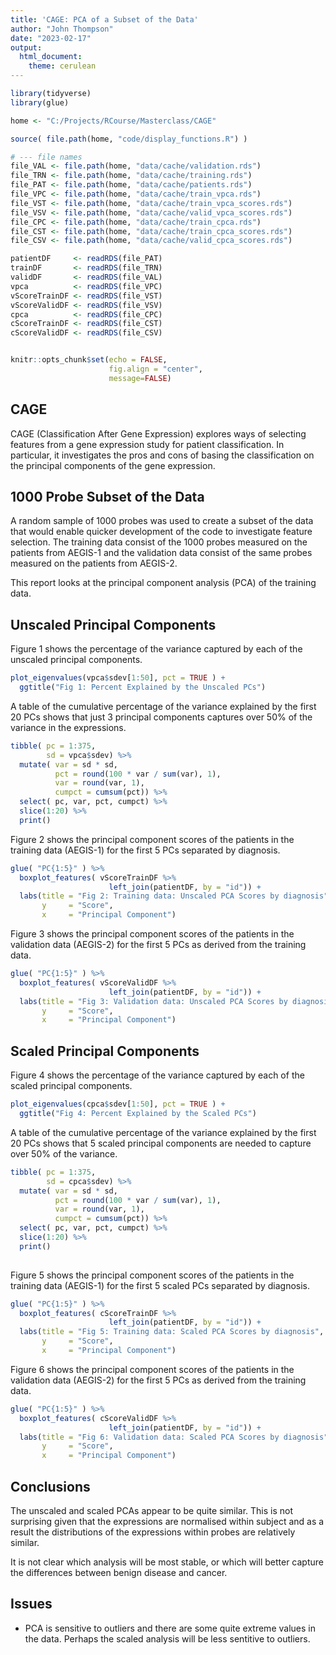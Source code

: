 ```yaml
---
title: 'CAGE: PCA of a Subset of the Data'
author: "John Thompson"
date: "2023-02-17"
output: 
  html_document:
    theme: cerulean
---
```


```r
library(tidyverse)
library(glue)

home <- "C:/Projects/RCourse/Masterclass/CAGE"

source( file.path(home, "code/display_functions.R") )

# --- file names
file_VAL <- file.path(home, "data/cache/validation.rds")
file_TRN <- file.path(home, "data/cache/training.rds")
file_PAT <- file.path(home, "data/cache/patients.rds")
file_VPC <- file.path(home, "data/cache/train_vpca.rds")
file_VST <- file.path(home, "data/cache/train_vpca_scores.rds")
file_VSV <- file.path(home, "data/cache/valid_vpca_scores.rds")
file_CPC <- file.path(home, "data/cache/train_cpca.rds")
file_CST <- file.path(home, "data/cache/train_cpca_scores.rds")
file_CSV <- file.path(home, "data/cache/valid_cpca_scores.rds")

patientDF     <- readRDS(file_PAT)
trainDF       <- readRDS(file_TRN)
validDF       <- readRDS(file_VAL)
vpca          <- readRDS(file_VPC)
vScoreTrainDF <- readRDS(file_VST)
vScoreValidDF <- readRDS(file_VSV)
cpca          <- readRDS(file_CPC)
cScoreTrainDF <- readRDS(file_CST)
cScoreValidDF <- readRDS(file_CSV)


knitr::opts_chunk$set(echo = FALSE, 
                      fig.align = "center",
                      message=FALSE)
```

## CAGE

CAGE (Classification After Gene Expression) explores ways of selecting features from a gene expression study for patient classification. In particular, it investigates the pros and cons of basing the classification on the principal components of the gene expression.

## 1000 Probe Subset of the Data

A random sample of 1000 probes was used to create a subset of the data that would enable quicker development of the code to investigate feature selection. The training data consist of the 1000 probes measured on the patients from AEGIS-1 and the validation data consist of the same probes measured on the patients from AEGIS-2.

This report looks at the principal component analysis (PCA) of the training data.

## Unscaled Principal Components

Figure 1 shows the percentage of the variance captured by each of the unscaled principal components.

```r
plot_eigenvalues(vpca$sdev[1:50], pct = TRUE ) +
  ggtitle("Fig 1: Percent Explained by the Unscaled PCs")
```

A table of the cumulative percentage of the variance explained by the first 20 PCs shows that just 3 principal components captures over 50% of the variance in the expressions.
```r
tibble( pc = 1:375,
        sd = vpca$sdev) %>%
  mutate( var = sd * sd,
          pct = round(100 * var / sum(var), 1),
          var = round(var, 1),
          cumpct = cumsum(pct)) %>%
  select( pc, var, pct, cumpct) %>%
  slice(1:20) %>%
  print()
```

Figure 2 shows the principal component scores of the patients in the training data (AEGIS-1) for the first 5 PCs separated by diagnosis.

```r
glue( "PC{1:5}" ) %>%
  boxplot_features( vScoreTrainDF %>%
                      left_join(patientDF, by = "id")) +
  labs(title = "Fig 2: Training data: Unscaled PCA Scores by diagnosis",
       y     = "Score",
       x     = "Principal Component")
```

Figure 3 shows the principal component scores of the patients in the validation data (AEGIS-2) for the first 5 PCs as derived from the training data.

```r
glue( "PC{1:5}" ) %>%
  boxplot_features( vScoreValidDF %>%
                      left_join(patientDF, by = "id")) +
  labs(title = "Fig 3: Validation data: Unscaled PCA Scores by diagnosis",
       y     = "Score",
       x     = "Principal Component")

```

## Scaled Principal Components

Figure 4 shows the percentage of the variance captured by each of the scaled principal components.

```r
plot_eigenvalues(cpca$sdev[1:50], pct = TRUE ) +
  ggtitle("Fig 4: Percent Explained by the Scaled PCs")
```

A table of the cumulative percentage of the variance explained by the first 20 PCs shows that 5 scaled principal components are needed to capture over 50% of the variance.
```r
tibble( pc = 1:375,
        sd = cpca$sdev) %>%
  mutate( var = sd * sd,
          pct = round(100 * var / sum(var), 1),
          var = round(var, 1),
          cumpct = cumsum(pct)) %>%
  select( pc, var, pct, cumpct) %>%
  slice(1:20) %>%
  print()
  
```

Figure 5 shows the principal component scores of the patients in the training data (AEGIS-1) for the first 5 scaled PCs separated by diagnosis.

```r
glue( "PC{1:5}" ) %>%
  boxplot_features( cScoreTrainDF %>%
                      left_join(patientDF, by = "id")) +
  labs(title = "Fig 5: Training data: Scaled PCA Scores by diagnosis",
       y     = "Score",
       x     = "Principal Component")
```

Figure 6 shows the principal component scores of the patients in the validation data (AEGIS-2) for the first 5 PCs as derived from the training data.

```r
glue( "PC{1:5}" ) %>%
  boxplot_features( cScoreValidDF %>%
                      left_join(patientDF, by = "id")) +
  labs(title = "Fig 6: Validation data: Scaled PCA Scores by diagnosis",
       y     = "Score",
       x     = "Principal Component")

```

## Conclusions

The unscaled and scaled PCAs appear to be quite similar. This is not surprising given that the expressions are normalised within subject and as a result the distributions of the expressions within probes are relatively similar.

It is not clear which analysis will be most stable, or which will better capture the differences between benign disease and cancer.

## Issues

* PCA is sensitive to outliers and there are some quite extreme values in the data. Perhaps the scaled analysis will be less sentitive to outliers.  

